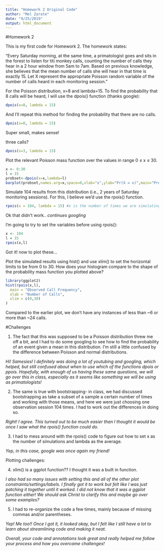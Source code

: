 ```yaml
---
title: "Homework 2 Original Code"
author: "Mel Zarate"
date: "9/25/2019"
output: html_document
---
```

#Homework 2

This is my first code for Homework 2. The homework states: 

"Every Saturday morning, at the same time, a primatologist goes and sits in the forest to listen for titi monkey calls, counting the number of calls they hear in a 2 hour window from 5am to 7am. Based on previous knowledge, she believes that the mean number of calls she will hear in that time is exactly 15. Let X represent the appropriate Poisson random variable of the number of calls heard in each monitoring session."

For the Poisson distribution, x=8 and lambda=15. To find the probability that 8 calls will be heard, I will use the dpois() function (thanks google): 

```r
dpois(x=8, lambda = 15)
```

And I'll repeat this method for finding the probability that there are no calls. 

```r
dpois(x=0, lambda = 15)
```
Super small, makes sense! 


three calls? 
```r
dpois(x=3, lambda = 15)
```

Plot the relevant Poisson mass function over the values in range 0 ≤ x ≤ 30.

```r
x <- 0:30
l = 15
probset<-dpois(x=x,lambda=l)
barplot(probset,names.arg=x,space=0,xlab="x",ylab="Pr(X = x)",main="Probability Mass Function")
```

Simulate 104 results from this distribution (i.e., 2 years of Saturday monitoring sessions). For this, I believe we'd use the rpois() function. 

```r
rpois(x = 104, lambda = 15) #x is the number of times we are simulating it, lambda, again is the assumed average
```
Ok that didn't work.. *continues googling*

I'm going to try to set the variables before using rpois():

```r
x <- 104
l = 15
rpois(x,l)
```
Got it! now to plot these...

Plot the simulated results using hist() and use xlim() to set the horizontal limits to be from 0 to 30. How does your histogram compare to the shape of the probability mass function you plotted above?

```r
library(ggplot2)
hist(rpois(x,l), 
  main = "Observed Call Frequency",
  xlab = "Number of Calls",
  xlim = c(0,30)
)
```
Compared to the earlier plot, we don't have any instances of less than ~6 or more than ~24 calls. 

#Challenges

1. The fact that this was supposed to be a Poisson distribution threw me off a bit, and I had to do some googling to see how to find the probability of an event given a mean in this distribution. I'm still a little confused by the difference between Poisson and normal distributions. 

*Hi! Samesies! I definitely was doing a lot of youtubing and googling, which helped, but still confused about when to use which of the functions dpois or ppois. Hopefully, with enough of us having these same questions, we will go over this in class, especially as it seems like something we will be using as primatologists!*

2. The same is true with bootstrapping- in class, we had discussed bootstrapping as take a subset of a sample a certain number of times and working with those means, and here we were just choosing one observation session 104 times. I had to work out the differences in doing so. 

*Right! I agree. This turned out to be much easier than I thought it would be once I saw what the rpois() function could do.*

3. I had to mess around with the rpois() code to figure out how to set x as the number of simulations and lambda as the average.  

*Yep, in this case, google was once again my friend!*

Plotting challenges: 

4. xlim() is a ggplot function?? I thought it was a built in function. 

*I also had so many issues with setting this and all of the other plot constraints/settings/labels. I finally got it to work but felt like I was just patching it together until it worked. I did not know that it was a ggplot function either! We should ask Christ to clarify this and maybe go over some examples?*

5. I had to re-organize the code a few times, mainly because of missing commas and/or parentheses. 

*Yep! Me too!! Once I got it, it looked okay, but I felt like I still have a lot to learn about streamlining code and making it neat.*

*Overall, your code and annotations look great and really helped me follow your process and how you overcame challenges!*